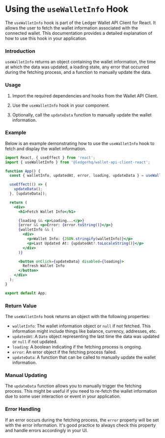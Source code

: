 # Using the `useWalletInfo` Hook

The `useWalletInfo` hook is part of the Ledger Wallet API Client for React. It allows the user to fetch the wallet information associated with the connected wallet. This documentation provides a detailed explanation of how to use this hook in your application.

### Introduction

`useWalletInfo` returns an object containing the wallet information, the time at which the data was updated, a loading state, any error that occurred during the fetching process, and a function to manually update the data.

### Usage

1. Import the required dependencies and hooks from the Wallet API Client.

2. Use the `useWalletInfo` hook in your component.

3. Optionally, call the `updateData` function to manually update the wallet information.

### Example

Below is an example demonstrating how to use the `useWalletInfo` hook to fetch and display the wallet information.

```jsx
import React, { useEffect } from 'react';
import { useWalletInfo } from '@ledgerhq/wallet-api-client-react';

function App() {
  const { walletInfo, updatedAt, error, loading, updateData } = useWalletInfo();

  useEffect(() => {
    updateData();
  }, [updateData]);

  return (
    <div>
      <h1>Fetch Wallet Info</h1>

      {loading && <p>Loading...</p>}
      {error && <p>Error: {error.toString()}</p>}
      {walletInfo && (
        <div>
          <p>Wallet Info: {JSON.stringify(walletInfo)}</p>
          <p>Last Updated At: {updatedAt?.toLocaleString()}</p>
        </div>
      )}

      <button onClick={updateData} disabled={loading}>
        Refresh Wallet Info
      </button>
    </div>
  );
}

export default App;
```

### Return Value

The `useWalletInfo` hook returns an object with the following properties:

- `walletInfo`: The wallet information object or `null` if not fetched. This information might include things like balance, currency, addresses, etc.
- `updatedAt`: A `Date` object representing the last time the data was updated or `null` if not updated.
- `loading`: A boolean indicating if the fetching process is ongoing.
- `error`: An error object if the fetching process failed.
- `updateData`: A function that can be called to manually update the wallet information.

### Manual Updating

The `updateData` function allows you to manually trigger the fetching process. This might be useful if you need to re-fetch the wallet information due to some user interaction or event in your application.

### Error Handling

If an error occurs during the fetching process, the `error` property will be set with the error information. It's good practice to always check this property and handle errors accordingly in your UI.